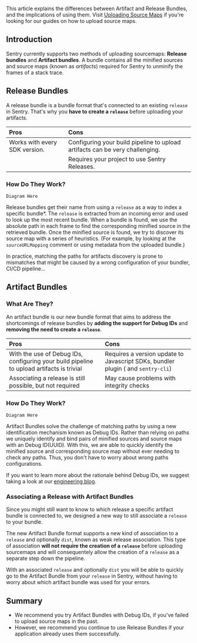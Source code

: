 This article explains the differences between Artifact and Release Bundles, and the implications of using them. Visit [Uploading Source Maps](/platforms/javascript/guides/react/sourcemaps/uploading/) if you're looking for our guides on how to upload source maps.

## Introduction

Sentry currently supports two methods of uploading sourcemaps: **Release bundles** and **Artifact bundles**. A bundle contains all the minified sources and source maps (known as _artifacts_) required for Sentry to unminify the frames of a stack trace.

## Release Bundles

A release bundle is a bundle format that's connected to an existing `release` in Sentry. That's why you **have to create a `release`** before uploading your artifacts.

| Pros | Cons |
|:--|:--|
| Works with every SDK version. | Configuring your build pipeline to upload artifacts can be very challenging.  |
| | Requires your project to use Sentry Releases.





### How Do They Work?

```
Diagram Here
```

Release bundles get their name from using a `release` as a way to index a specific bundle*. The `release` is extracted from an incoming error and used to look up the most recent bundle. When a bundle is found, we use the absolute path in each frame to find the corresponding minified source in the retrieved bundle. Once the minified source is found, we try to discover its source map with a series of heuristics. (For example, by looking at the `sourceURLMapping` comment or using metadata from the uploaded bundle.)

In practice, matching the paths for artifacts discovery is prone to mismatches that might be caused by a wrong configuration of your bundler, CI/CD pipeline...

## Artifact Bundles

### What Are They?

An artifact bundle is our new bundle format that aims to address the shortcomings of release bundles by **adding the support for Debug IDs** and **removing the need to create a `release`**.

| Pros | Cons |
|:--|:--|
| With the use of Debug IDs, configuring your build pipeline to upload artifacts is trivial | Requires a version update to Javascript SDKs, bundler plugin ( and `sentry-cli`) |
| Associating a release is still possible, but not required | May cause problems with integrity checks

### How Do They Work?

```
Diagram Here
```

Artifact Bundles solve the challenge of matching paths by using a new identification mechanism known as Debug IDs. Rather than relying on paths we uniquely identify and bind pairs of minified sources and source maps with an Debug ID(UUID). With this, we are able to quickly identify the minified source and corresponding source map without ever needing to check any paths. Thus, you don't have to worry about wrong paths configurations.

<Note>

If you want to learn more about the rationale behind Debug IDs, we suggest taking a look at our [engineering blog](https://sentry.engineering/blog/the-case-for-debug-ids).

</Note>

### Associating a Release with Artifact Bundles

Since you might still want to know to which release a specific artifact bundle is connected to, we designed a new way to still associate a `release` to your bundle.

The new Artifact Bundle format supports a new kind of association to a `release` and optionally `dist`, known as weak release association. This type of association **will not require the creation of a `release`** before uploading sourcemaps and will consequentely allow the creation of a `release` as a separate step down the pipeline.

With an associated `release` and optionally `dist` you will be able to quickly go to the Artifact Bundle from your `release` in Sentry, without having to worry about which artifact bundle was used for your errors.

## Summary
- We recommend you try Artifact Bundles with Debug IDs, if you've failed to upload source maps in the past.
- However, we recommend you continue to use Release Bundles if your application already uses them successfully.
